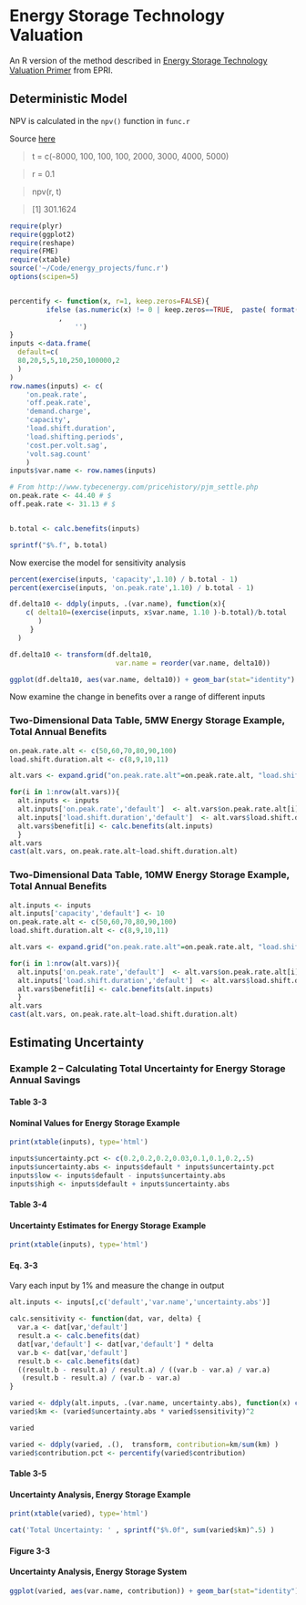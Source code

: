 Energy Storage Technology Valuation
========================================================

An R version of the method described in [Energy Storage Technology Valuation Primer](http://www.epri.com/abstracts/Pages/ProductAbstract.aspx?ProductId=000000000001008810) from EPRI.

## Deterministic Model

NPV is calculated in the `npv()` function in `func.r`

Source [here](http://tolstoy.newcastle.edu.au/R/help/05/12/16765.html)

   >t = c(-8000, 100, 100, 100, 2000, 3000, 4000, 5000)

   >r = 0.1

   >npv(r, t)

   >[1] 301.1624


```r
require(plyr)
require(ggplot2)
require(reshape)
require(FME)
require(xtable)
source('~/Code/energy_projects/func.r')
options(scipen=5)


percentify <- function(x, r=1, keep.zeros=FALSE){
         ifelse (as.numeric(x) != 0 | keep.zeros==TRUE,  paste( format(round ( as.numeric(x) * 100, r) , nsmall=r) , '%', sep='') 
          	,
        		'')       		
}
inputs <-data.frame(
  default=c(
  80,20,5,5,10,250,100000,2
  )
)
row.names(inputs) <- c(
    'on.peak.rate',
    'off.peak.rate',
    'demand.charge',
    'capacity',
    'load.shift.duration',
    'load.shifting.periods',
    'cost.per.volt.sag',
    'volt.sag.count'
    )
inputs$var.name <- row.names(inputs)

# From http://www.tybecenergy.com/pricehistory/pjm_settle.php
on.peak.rate <- 44.40 # $
off.peak.rate <- 31.13 # $


b.total <- calc.benefits(inputs)

sprintf("$%.f", b.total)
```

Now exercise the model for sensitivity analysis

```r

percent(exercise(inputs, 'capacity',1.10) / b.total - 1)
percent(exercise(inputs, 'on.peak.rate',1.10) / b.total - 1)

df.delta10 <- ddply(inputs, .(var.name), function(x){ 
    c( delta10=(exercise(inputs, x$var.name, 1.10 )-b.total)/b.total
       )
     }
  )

df.delta10 <- transform(df.delta10, 
                          var.name = reorder(var.name, delta10))

ggplot(df.delta10, aes(var.name, delta10)) + geom_bar(stat="identity") + coord_flip() + scale_y_continuous(labels=percent, limits=c(-0.05,0.1))

```

Now examine the change in benefits over a range of different inputs

### Two-Dimensional Data Table, 5MW Energy Storage Example, Total Annual Benefits


```r
on.peak.rate.alt <- c(50,60,70,80,90,100)
load.shift.duration.alt <- c(8,9,10,11) 

alt.vars <- expand.grid("on.peak.rate.alt"=on.peak.rate.alt, "load.shift.duration.alt"=load.shift.duration.alt)

for(i in 1:nrow(alt.vars)){
  alt.inputs <- inputs
  alt.inputs['on.peak.rate','default']  <- alt.vars$on.peak.rate.alt[i]
  alt.inputs['load.shift.duration','default']  <- alt.vars$load.shift.duration.alt[i]
  alt.vars$benefit[i] <- calc.benefits(alt.inputs) 
  }
alt.vars
cast(alt.vars, on.peak.rate.alt~load.shift.duration.alt)
```


### Two-Dimensional Data Table, 10MW Energy Storage Example, Total Annual Benefits



```r
alt.inputs <- inputs
alt.inputs['capacity','default'] <- 10
on.peak.rate.alt <- c(50,60,70,80,90,100)
load.shift.duration.alt <- c(8,9,10,11) 

alt.vars <- expand.grid("on.peak.rate.alt"=on.peak.rate.alt, "load.shift.duration.alt"=load.shift.duration.alt)

for(i in 1:nrow(alt.vars)){
  alt.inputs['on.peak.rate','default']  <- alt.vars$on.peak.rate.alt[i]
  alt.inputs['load.shift.duration','default']  <- alt.vars$load.shift.duration.alt[i]
  alt.vars$benefit[i] <- calc.benefits(alt.inputs) 
  }
alt.vars
cast(alt.vars, on.peak.rate.alt~load.shift.duration.alt)
```

## Estimating Uncertainty

### Example 2 -- Calculating Total Uncertainty for Energy Storage Annual Savings

#### Table 3-3

#### Nominal Values for Energy Storage Example

```r
print(xtable(inputs), type='html') 
```


```r
inputs$uncertainty.pct <- c(0.2,0.2,0.2,0.03,0.1,0.1,0.2,.5)
inputs$uncertainty.abs <- inputs$default * inputs$uncertainty.pct
inputs$low <- inputs$default - inputs$uncertainty.abs
inputs$high <- inputs$default + inputs$uncertainty.abs

```

#### Table 3-4

#### Uncertainty Estimates for Energy Storage Example
```r
print(xtable(inputs), type='html') 
``` 


#### Eq. 3-3

Vary each input by 1% and measure the change in output

```r

alt.inputs <- inputs[,c('default','var.name','uncertainty.abs')]

calc.sensitivity <- function(dat, var, delta) {
  var.a <- dat[var,'default']
  result.a <- calc.benefits(dat)
  dat[var,'default'] <- dat[var,'default'] * delta
  var.b <- dat[var,'default']
  result.b <- calc.benefits(dat)
  ((result.b - result.a) / result.a) / ((var.b - var.a) / var.a) 
   (result.b - result.a) / (var.b - var.a) 
}

varied <- ddply(alt.inputs, .(var.name, uncertainty.abs), function(x) c(value=x$default, sensitivity=calc.sensitivity(alt.inputs, x$var.name, 1.01) ))
varied$km <- (varied$uncertainty.abs * varied$sensitivity)^2

varied

varied <- ddply(varied, .(),  transform, contribution=km/sum(km) )
varied$contribution.pct <- percentify(varied$contribution)

```

#### Table 3-5

#### Uncertainty Analysis, Energy Storage Example

```r
print(xtable(varied), type='html') 

cat('Total Uncertainty: ' , sprintf("$%.0f", sum(varied$km)^.5) )

```

#### Figure 3-3

#### Uncertainty Analysis, Energy Storage System
```r
ggplot(varied, aes(var.name, contribution)) + geom_bar(stat="identity") + coord_flip() + scale_y_continuous(labels=percent, limits=c(-0.05,1))

```


